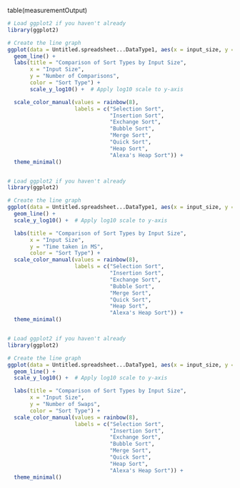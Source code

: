 table(measurementOutput)

```r
# Load ggplot2 if you haven't already
library(ggplot2)

# Create the line graph
ggplot(data = Untitled.spreadsheet...DataType1, aes(x = input_size, y = compares, color = factor(sort_type)), scale_y_log10()) +
  geom_line() +
  labs(title = "Comparison of Sort Types by Input Size",
       x = "Input Size",
       y = "Number of Comparisons",
       color = "Sort Type") +
       scale_y_log10() +  # Apply log10 scale to y-axis 

  scale_color_manual(values = rainbow(8), 
                     labels = c("Selection Sort", 
                                "Insertion Sort", 
                                "Exchange Sort", 
                                "Bubble Sort", 
                                "Merge Sort", 
                                "Quick Sort", 
                                "Heap Sort", 
                                "Alexa's Heap Sort")) +
  theme_minimal()



```
```r
# Load ggplot2 if you haven't already
library(ggplot2)

# Create the line graph
ggplot(data = Untitled.spreadsheet...DataType1, aes(x = input_size, y = time_microsec, color = factor(sort_type))) +
  geom_line() +
  scale_y_log10() +  # Apply log10 scale to y-axis

  labs(title = "Comparison of Sort Types by Input Size",
       x = "Input Size",
       y = "Time taken in MS",
       color = "Sort Type") +
  scale_color_manual(values = rainbow(8), 
                     labels = c("Selection Sort", 
                                "Insertion Sort", 
                                "Exchange Sort", 
                                "Bubble Sort", 
                                "Merge Sort", 
                                "Quick Sort", 
                                "Heap Sort", 
                                "Alexa's Heap Sort")) +
  theme_minimal()



```


```r
# Load ggplot2 if you haven't already
library(ggplot2)

# Create the line graph
ggplot(data = Untitled.spreadsheet...DataType1, aes(x = input_size, y = swaps, color = factor(sort_type))) +
  geom_line() +
  scale_y_log10() +  # Apply log10 scale to y-axis

  labs(title = "Comparison of Sort Types by Input Size",
       x = "Input Size",
       y = "Number of Swaps",
       color = "Sort Type") +
  scale_color_manual(values = rainbow(8), 
                     labels = c("Selection Sort", 
                                "Insertion Sort", 
                                "Exchange Sort", 
                                "Bubble Sort", 
                                "Merge Sort", 
                                "Quick Sort", 
                                "Heap Sort", 
                                "Alexa's Heap Sort")) +
  theme_minimal()



```

